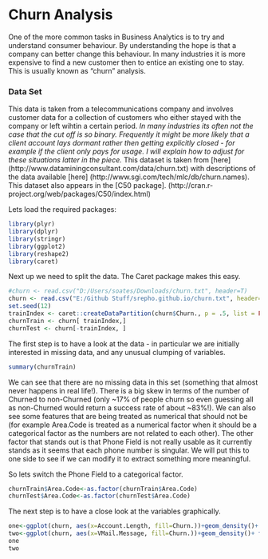 Churn Analysis
========================================================

One of the more common tasks in Business Analytics is to try and understand consumer behaviour. By understanding the hope is that a company can better change this behaviour. In many industries it is more expensive to find a new customer then to entice an existing one to stay. This is usually known as "churn" analysis.

### Data Set

This data is taken from a telecommunications company and involves customer data for a collection of customers who either stayed with the company or left wihtin a certain period. <i>In many industries its often not the case that the cut off is so binary. Frequently it might be more likely that a client account lays dormant rather then getting explicitly closed - for example if the client only pays for usage. I will explain how to adjust for these situations latter in the piece.</i> This dataset is taken from [here] (http://www.dataminingconsultant.com/data/churn.txt) with descriptions of the data available [here] (http://www.sgi.com/tech/mlc/db/churn.names). This dataset also appears in the [C50 package]. (http://cran.r-project.org/web/packages/C50/index.html)

Lets load the required packages:

```r
library(plyr)
library(dplyr)
library(stringr)
library(ggplot2)
library(reshape2)
library(caret)
```

Next up we need to split the data. The Caret package makes this easy.

```r
#churn <- read.csv("D:/Users/soates/Downloads/churn.txt", header=T)
churn <- read.csv("E:/Github Stuff/srepho.github.io/churn.txt", header=T)
set.seed(12)
trainIndex <- caret::createDataPartition(churn$Churn., p = .5, list = FALSE, times = 1)
churnTrain <- churn[ trainIndex,]
churnTest <- churn[-trainIndex, ]
```
The first step is to have a look at the data - in particular we are initially interested in missing data, and any unusual clumping of variables.

```r
summary(churnTrain)
```

We can see that there are no missing data in this set (something that almost never happens in real life!). There is a big skew in terms of the number of Churned to non-Churned (only ~17% of people churn so even guessing all as non-Churned would return a success rate of about ~83%!). We can also see some features that are being treated as numerical that should not be (for example Area.Code is treated as a numerical factor when it should be a categorical factor as the numbers are not related to each other). The other factor that stands out is that Phone Field is not really usable as it currently stands as it seems that each phone number is singular. We will put this to one side to see if we can modify it to extract something more meaningful.

So lets switch the Phone Field to a categorical factor.

```r
churnTrain$Area.Code<-as.factor(churnTrain$Area.Code)
churnTest$Area.Code<-as.factor(churnTest$Area.Code)
```

The next step is to have a close look at the variables graphically.

```r
one<-ggplot(churn, aes(x=Account.Length, fill=Churn.))+geom_density()+ facet_grid(Churn. ~ .) + labs(title="Account Length")
two<-ggplot(churn, aes(x=VMail.Message, fill=Churn.))+geom_density()+ facet_grid(Churn. ~ .) + labs(title="Voice Mails")
one 
two
```

```r

```


<script>
  (function(i,s,o,g,r,a,m){i['GoogleAnalyticsObject']=r;i[r]=i[r]||function(){
  (i[r].q=i[r].q||[]).push(arguments)},i[r].l=1*new Date();a=s.createElement(o),
  m=s.getElementsByTagName(o)[0];a.async=1;a.src=g;m.parentNode.insertBefore(a,m)
  })(window,document,'script','//www.google-analytics.com/analytics.js','ga');

  ga('create', 'UA-52218028-1', 'srepho.github.io');
  ga('send', 'pageview');

</script>

